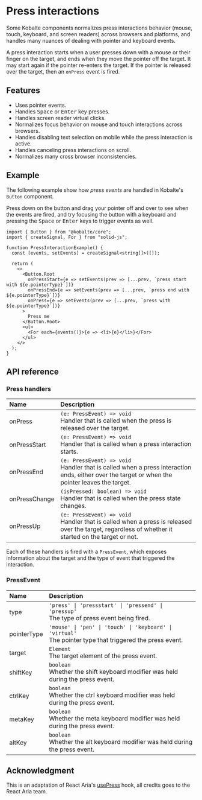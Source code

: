 
# Press interactions

Some Kobalte components normalizes press interactions behavior (mouse, touch, keyboard, and screen readers) across browsers and platforms, and handles many nuances of dealing with pointer and keyboard events.

A press interaction starts when a user presses down with a mouse or their finger on the target, and ends when they move the pointer off the target. It may start again if the pointer re-enters the target. If the pointer is released over the target, then an `onPress` event is fired.

## Features

- Uses pointer events.
- Handles <Kbd>Space</Kbd> or <Kbd>Enter</Kbd> key presses.
- Handles screen reader virtual clicks.
- Normalizes focus behavior on mouse and touch interactions across browsers.
- Handles disabling text selection on mobile while the press interaction is active.
- Handles canceling press interactions on scroll.
- Normalizes many cross browser inconsistencies.

## Example

The following example show how _press events_ are handled in Kobalte's `Button` component.

Press down on the button and drag your pointer off and over to see when the events are fired, and try focusing the button with a keyboard and pressing the <Kbd>Space</Kbd> or <Kbd>Enter</Kbd> keys to trigger events as well.

<Preview>
  <PressInteractionExample />
</Preview>

```tsx
import { Button } from "@kobalte/core";
import { createSignal, For } from "solid-js";

function PressInteractionExample() {
  const [events, setEvents] = createSignal<string[]>([]);

  return (
    <>
      <Button.Root
        onPressStart={e => setEvents(prev => [...prev, `press start with ${e.pointerType}`])}
        onPressEnd={e => setEvents(prev => [...prev, `press end with ${e.pointerType}`])}
        onPress={e => setEvents(prev => [...prev, `press with ${e.pointerType}`])}
      >
        Press me
      </Button.Root>
      <ul>
        <For each={events()}>{e => <li>{e}</li>}</For>
      </ul>
    </>
  );
}
```

## API reference

### Press handlers

| Name          | Description                                                                                                                                             |
| :------------ | :------------------------------------------------------------------------------------------------------------------------------------------------------ |
| onPress       | `(e: PressEvent) => void` <br/> Handler that is called when the press is released over the target.                                                      |
| onPressStart  | `(e: PressEvent) => void` <br/> Handler that is called when a press interaction starts.                                                                 |
| onPressEnd    | `(e: PressEvent) => void` <br/> Handler that is called when a press interaction ends, either over the target or when the pointer leaves the target.     |
| onPressChange | `(isPressed: boolean) => void` <br/> Handler that is called when the press state changes.                                                               |
| onPressUp     | `(e: PressEvent) => void` <br/> Handler that is called when a press is released over the target, regardless of whether it started on the target or not. |

Each of these handlers is fired with a `PressEvent`, which exposes information about the target and the type of event that triggered the interaction.

### PressEvent

| Name        | Description                                                                                                     |
| :---------- | :-------------------------------------------------------------------------------------------------------------- |
| type        | `'press' \| 'pressstart' \| 'pressend' \| 'pressup'` <br/> The type of press event being fired.                 |
| pointerType | `'mouse' \| 'pen' \| 'touch' \| 'keyboard' \| 'virtual'` <br/> The pointer type that triggered the press event. |
| target      | `Element` <br/> The target element of the press event.                                                          |
| shiftKey    | `boolean` <br/> Whether the shift keyboard modifier was held during the press event.                            |
| ctrlKey     | `boolean` <br/> Whether the ctrl keyboard modifier was held during the press event.                             |
| metaKey     | `boolean` <br/> Whether the meta keyboard modifier was held during the press event.                             |
| altKey      | `boolean` <br/> Whether the alt keyboard modifier was held during the press event.                              |

## Acknowledgment

This is an adaptation of React Aria's [usePress](https://react-spectrum.adobe.com/react-aria/usePress.html) hook, all credits goes to the React Aria team.
